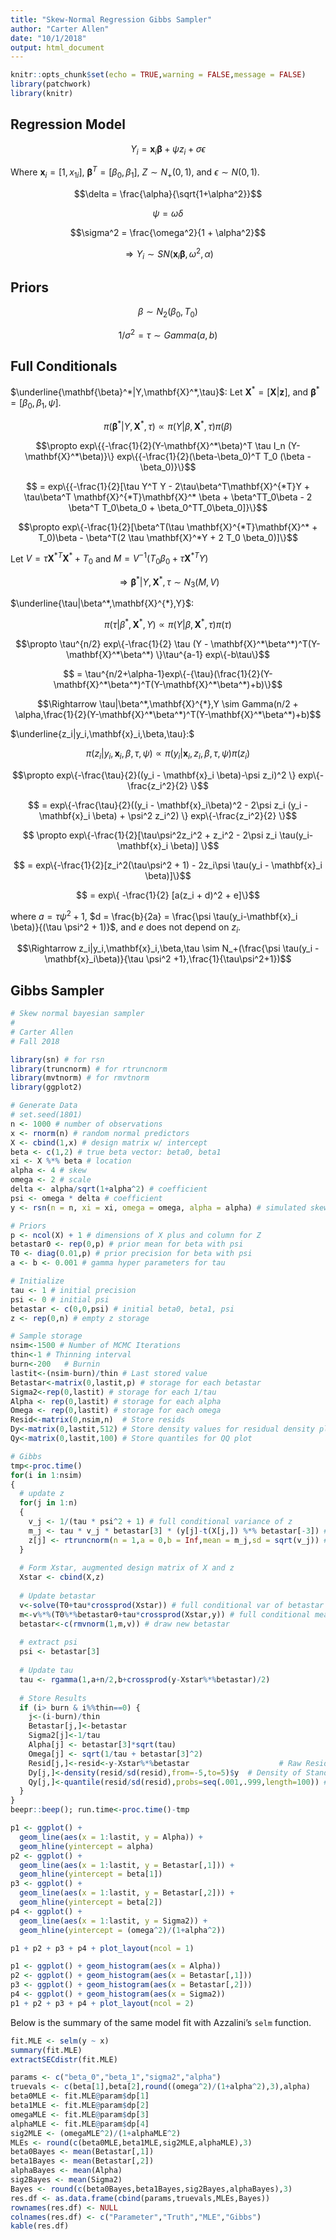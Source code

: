 ```yaml
---
title: "Skew-Normal Regression Gibbs Sampler"
author: "Carter Allen"
date: "10/1/2018"
output: html_document
---
```


```r
knitr::opts_chunk$set(echo = TRUE,warning = FALSE,message = FALSE)
library(patchwork)
library(knitr)
```

## Regression Model

$$Y_{i} = \mathbf{x}_i \mathbf{\beta} + \psi z_i + \sigma \epsilon$$

Where $\mathbf{x}_i = [1,x_{1i}]$, $\mathbf{\beta}^{T} = [\beta_0, \beta_1]$, $Z \sim N_+(0,1)$, and $\epsilon \sim N(0,1)$.

$$\delta = \frac{\alpha}{\sqrt{1+\alpha^2}}$$

$$\psi = \omega \delta$$

$$\sigma^2 = \frac{\omega^2}{1 + \alpha^2}$$

$$ \Rightarrow Y_i \sim SN(\mathbf{x}_i \mathbf{\beta},\omega^2,\alpha)$$

## Priors

$$\beta \sim N_2(\beta_0,T_0)$$

$$1/\sigma^2 = \tau \sim Gamma(a,b)$$

## Full Conditionals

$\underline{\mathbf{\beta}^*|Y,\mathbf{X}^*,\tau}$: Let $\mathbf{X}^* = [\mathbf{X} | \mathbf{z}]$, and $\mathbf{\beta}^* = [\beta_0, \beta_1, \psi]$. 

$$\pi(\mathbf{\beta}^*|Y,\mathbf{X}^*,\tau) \propto \pi(Y|\beta, \mathbf{X}^*, \tau) \pi(\beta)$$

$$\propto exp\{{-\frac{1}{2}(Y-\mathbf{X}^*\beta)^T \tau I_n (Y-\mathbf{X}^*\beta)}\} exp\{{-\frac{1}{2}(\beta-\beta_0)^T T_0 (\beta - \beta_0)}\}$$

$$ = exp\{{-\frac{1}{2}[\tau Y^T Y - 2\tau\beta^T\mathbf{X}^{*T}Y + \tau\beta^T \mathbf{X}^{*T}\mathbf{X}^* \beta + \beta^TT_0\beta - 2 \beta^T T_0\beta_0 + \beta_0^TT_0\beta_0]}\}$$

$$\propto exp\{-\frac{1}{2}[\beta^T(\tau \mathbf{X}^{*T}\mathbf{X}^* + T_0)\beta - \beta^T(2 \tau \mathbf{X}^*Y + 2 T_0 \beta_0)]\}$$

Let $V = \tau \mathbf{X}^{*T}\mathbf{X}^* + T_0$ and $M = V^{-1}(T_0 \beta_0 + \tau \mathbf{X}^{*T}Y)$

$$\Rightarrow \mathbf{\beta}^*|Y,\mathbf{X}^*,\tau \sim N_3(M,V)$$

$\underline{\tau|\beta^*,\mathbf{X}^{*},Y}$:

$$\pi(\tau|\beta^*,\mathbf{X}^{*},Y) \propto \pi(Y|\beta, \mathbf{X}^*, \tau)\pi(\tau)$$

$$\propto \tau^{n/2} exp\{-\frac{1}{2} \tau (Y - \mathbf{X}^*\beta^*)^T(Y-\mathbf{X}^*\beta^*) \}\tau^{a-1} exp\{-b\tau\}$$

$$ = \tau^{n/2+\alpha-1}exp\{-{\tau}(\frac{1}{2}(Y-\mathbf{X}^*\beta^*)^T(Y-\mathbf{X}^*\beta^*)+b)\}$$

$$\Rightarrow \tau|\beta^*,\mathbf{X}^{*},Y \sim Gamma(n/2 + \alpha,\frac{1}{2}(Y-\mathbf{X}^*\beta^*)^T(Y-\mathbf{X}^*\beta^*)+b)$$

$\underline{z_i|y_i,\mathbf{x}_i,\beta,\tau}:$

$$\pi(z_i|y_i,\mathbf{x}_i,\beta,\tau,\psi) \propto \pi(y_i | \mathbf{x}_i, z_i,\beta, \tau, \psi) \pi(z_i)$$

$$\propto exp\{-\frac{\tau}{2}((y_i - \mathbf{x}_i \beta)-\psi z_i)^2 \} exp\{-\frac{z_i^2}{2} \}$$

$$ = exp\{-\frac{\tau}{2}((y_i - \mathbf{x}_i\beta)^2 - 2\psi z_i (y_i - \mathbf{x}_i \beta) + \psi^2 z_i^2) \} exp\{-\frac{z_i^2}{2} \}$$

$$ \propto exp\{-\frac{1}{2}[\tau\psi^2z_i^2 + z_i^2 - 2\psi z_i \tau(y_i-\mathbf{x}_i \beta)] \}$$

$$ = exp\{-\frac{1}{2}[z_i^2(\tau\psi^2 + 1) - 2z_i\psi \tau(y_i - \mathbf{x}_i \beta)]\}$$

$$ = exp\{ -\frac{1}{2} [a(z_i + d)^2 + e]\}$$

where $a = \tau\psi^2 + 1$, $d = \frac{b}{2a} = \frac{\psi \tau(y_i-\mathbf{x}_i \beta)}{(\tau \psi^2 + 1)}$, and $e$ does not depend on $z_i$.

$$\Rightarrow z_i|y_i,\mathbf{x}_i,\beta,\tau \sim N_+(\frac{\psi \tau(y_i -  \mathbf{x}_i\beta)}{\tau \psi^2 +1},\frac{1}{\tau\psi^2+1})$$

\newpage

## Gibbs Sampler

```r
# Skew normal bayesian sampler
#
# Carter Allen
# Fall 2018

library(sn) # for rsn
library(truncnorm) # for rtruncnorm
library(mvtnorm) # for rmvtnorm
library(ggplot2)

# Generate Data
# set.seed(1801)
n <- 1000 # number of observations
x <- rnorm(n) # random normal predictors
X <- cbind(1,x) # design matrix w/ intercept
beta <- c(1,2) # true beta vector: beta0, beta1
xi <- X %*% beta # location
alpha <- 4 # skew
omega <- 2 # scale
delta <- alpha/sqrt(1+alpha^2) # coefficient
psi <- omega * delta # coefficient
y <- rsn(n = n, xi = xi, omega = omega, alpha = alpha) # simulated skew outcomes

# Priors
p <- ncol(X) + 1 # dimensions of X plus and column for Z
betastar0 <- rep(0,p) # prior mean for beta with psi
T0 <- diag(0.01,p) # prior precision for beta with psi
a <- b <- 0.001 # gamma hyper parameters for tau

# Initialize
tau <- 1 # initial precision
psi <- 0 # initial psi
betastar <- c(0,0,psi) # initial beta0, beta1, psi
z <- rep(0,n) # empty z storage

# Sample storage
nsim<-1500 # Number of MCMC Iterations
thin<-1	# Thinning interval
burn<-200	# Burnin
lastit<-(nsim-burn)/thin # Last stored value
Betastar<-matrix(0,lastit,p) # storage for each betastar
Sigma2<-rep(0,lastit) # storage for each 1/tau
Alpha <- rep(0,lastit) # storage for each alpha
Omega <- rep(0,lastit) # storage for each omega
Resid<-matrix(0,nsim,n)  # Store resids
Dy<-matrix(0,lastit,512) # Store density values for residual density plot
Qy<-matrix(0,lastit,100) # Store quantiles for QQ plot

# Gibbs
tmp<-proc.time()
for(i in 1:nsim)
{
  # update z
  for(j in 1:n)
  {
    v_j <- 1/(tau * psi^2 + 1) # full conditional variance of z
    m_j <- tau * v_j * betastar[3] * (y[j]-t(X[j,]) %*% betastar[-3]) # full conditional mean of z
    z[j] <- rtruncnorm(n = 1,a = 0,b = Inf,mean = m_j,sd = sqrt(v_j)) # update jth component of z
  }
  
  # Form Xstar, augmented design matrix of X and z
  Xstar <- cbind(X,z)
  
  # Update betastar
  v<-solve(T0+tau*crossprod(Xstar)) # full conditional var of betastar
  m<-v%*%(T0%*%betastar0+tau*crossprod(Xstar,y)) # full conditional mean of betastar
  betastar<-c(rmvnorm(1,m,v)) # draw new betastar
  
  # extract psi
  psi <- betastar[3]
  
  # Update tau
  tau <- rgamma(1,a+n/2,b+crossprod(y-Xstar%*%betastar)/2)
  
  # Store Results
  if (i> burn & i%%thin==0) {
    j<-(i-burn)/thin
    Betastar[j,]<-betastar 
    Sigma2[j]<-1/tau
    Alpha[j] <- betastar[3]*sqrt(tau)
    Omega[j] <- sqrt(1/tau + betastar[3]^2)
    Resid[j,]<-resid<-y-Xstar%*%betastar                    # Raw Resid
    Dy[j,]<-density(resid/sd(resid),from=-5,to=5)$y  # Density of Standardized Resids
    Qy[j,]<-quantile(resid/sd(resid),probs=seq(.001,.999,length=100)) # Quantiles for QQ Plot
  }
}
beepr::beep(); run.time<-proc.time()-tmp

p1 <- ggplot() + 
  geom_line(aes(x = 1:lastit, y = Alpha)) + 
  geom_hline(yintercept = alpha)
p2 <- ggplot() + 
  geom_line(aes(x = 1:lastit, y = Betastar[,1])) + 
  geom_hline(yintercept = beta[1])
p3 <- ggplot() + 
  geom_line(aes(x = 1:lastit, y = Betastar[,2])) + 
  geom_hline(yintercept = beta[2])
p4 <- ggplot() + 
  geom_line(aes(x = 1:lastit, y = Sigma2)) + 
  geom_hline(yintercept = (omega^2)/(1+alpha^2))
```

```r
p1 + p2 + p3 + p4 + plot_layout(ncol = 1)
```

\newpage

```r
p1 <- ggplot() + geom_histogram(aes(x = Alpha))
p2 <- ggplot() + geom_histogram(aes(x = Betastar[,1]))
p3 <- ggplot() + geom_histogram(aes(x = Betastar[,2]))
p4 <- ggplot() + geom_histogram(aes(x = Sigma2))
p1 + p2 + p3 + p4 + plot_layout(ncol = 2)
```

Below is the summary of the same model fit with Azzalini's `selm` function. 

```r
fit.MLE <- selm(y ~ x)
summary(fit.MLE)
extractSECdistr(fit.MLE)
```

```r
params <- c("beta_0","beta_1","sigma2","alpha")
truevals <- c(beta[1],beta[2],round((omega^2)/(1+alpha^2),3),alpha)
beta0MLE <- fit.MLE@param$dp[1]
beta1MLE <- fit.MLE@param$dp[2]
omegaMLE <- fit.MLE@param$dp[3]
alphaMLE <- fit.MLE@param$dp[4]
sig2MLE <- (omegaMLE^2)/(1+alphaMLE^2)
MLEs <- round(c(beta0MLE,beta1MLE,sig2MLE,alphaMLE),3)
beta0Bayes <- mean(Betastar[,1])
beta1Bayes <- mean(Betastar[,2])
alphaBayes <- mean(Alpha)
sig2Bayes <- mean(Sigma2)
Bayes <- round(c(beta0Bayes,beta1Bayes,sig2Bayes,alphaBayes),3)
res.df <- as.data.frame(cbind(params,truevals,MLEs,Bayes))
rownames(res.df) <- NULL
colnames(res.df) <- c("Parameter","Truth","MLE","Gibbs")
kable(res.df)
```

